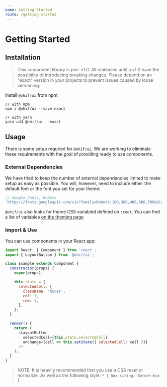 ---
name: Getting Started
route: /getting-started
---

# Getting Started

## Installation

> This component library is pre- v1.0. All realeases until a v1.0 have the
> possibility of introducing breaking changes. Please depend on an "exact"
> version in your projects to prevent issues caused by loose versioning.

Install `@ohif/ui` from npm:

```shell
// with npm
npm i @ohif/ui --save-exact

// with yarn
yarn add @ohif/ui --exact
```

## Usage

There is some setup required for `@ohif/ui`. We are working to eliminate these
requirements with the goal of providing ready to use components.

### External Dependencies

We have tried to keep the number of external dependencies limited to make setup
as easy as possible. You will, however, need to include either the default font
or the font you set for your theme:

```js
// Google Fonts, Roboto
'https://fonts.googleapis.com/css?family=Roboto:100,300,400,500,700&display=swap';
```

`@ohif/ui` also looks for theme CSS variabled defined on `:root`. You can find a
list of variables [on the theming page](/styling-and-theming)

### Import & Use

You can use components in your React app:

```js
import React, { Component } from 'react';
import { LayoutButton } from '@ohif/ui';

class Example extends Component {
  constructor(props) {
    super(props);

    this.state = {
      selectedCell: {
        className: 'hover',
        col: 1,
        row: 1,
      },
    };
  }

  render() {
    return (
      <LayoutButton
        selectedCell={this.state.selectedCell}
        onChange={cell => this.setState({ selectedCell: cell })}
      />
    );
  }
}
```

> NOTE: It is heavily recommended that you use a CSS reset or normalize. As well
> as the following style: `* { Box-sizing: Border-box }`
